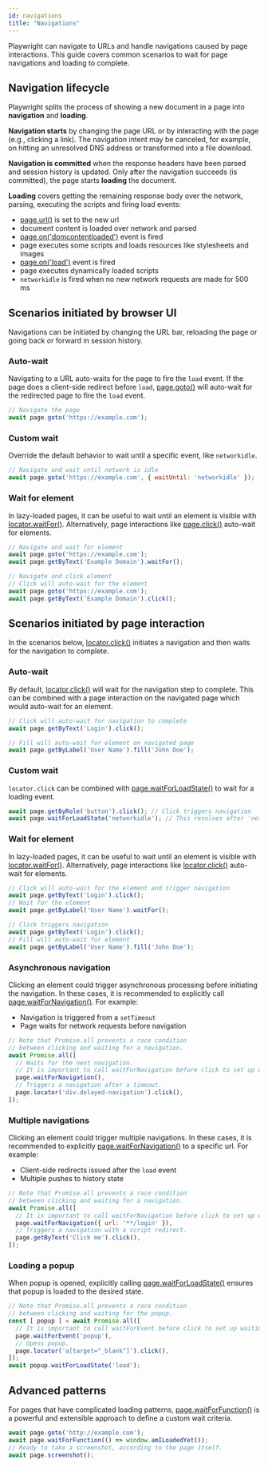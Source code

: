 ```yaml
---
id: navigations
title: "Navigations"
---
```


Playwright can navigate to URLs and handle navigations caused by page interactions. This guide covers common scenarios to wait for page navigations and loading to complete.

## Navigation lifecycle

Playwright splits the process of showing a new document in a page into **navigation** and **loading**.

**Navigation starts** by changing the page URL or by interacting with the page (e.g., clicking a link). The navigation intent may be canceled, for example, on hitting an unresolved DNS address or transformed into a file download.

**Navigation is committed** when the response headers have been parsed and session history is updated. Only after the navigation succeeds (is committed), the page starts **loading** the document.

**Loading** covers getting the remaining response body over the network, parsing, executing the scripts and firing load events:
- [page.url()](/api/class-page.mdx#page-url) is set to the new url
- document content is loaded over network and parsed
- [page.on('domcontentloaded')](/api/class-page.mdx#page-event-dom-content-loaded) event is fired
- page executes some scripts and loads resources like stylesheets and images
- [page.on('load')](/api/class-page.mdx#page-event-load) event is fired
- page executes dynamically loaded scripts
- `networkidle` is fired when no new network requests are made for 500 ms

## Scenarios initiated by browser UI

Navigations can be initiated by changing the URL bar, reloading the page or going back or forward in session history.

### Auto-wait

Navigating to a URL auto-waits for the page to fire the `load` event. If the page does a client-side redirect before `load`, [page.goto()](/api/class-page.mdx#page-goto) will auto-wait for the redirected page to fire the `load` event.

```js
// Navigate the page
await page.goto('https://example.com');
```

### Custom wait

Override the default behavior to wait until a specific event, like `networkidle`.

```js
// Navigate and wait until network is idle
await page.goto('https://example.com', { waitUntil: 'networkidle' });
```

### Wait for element

In lazy-loaded pages, it can be useful to wait until an element is visible with [locator.waitFor()](/api/class-locator.mdx#locator-wait-for). Alternatively, page interactions like [page.click()](/api/class-page.mdx#page-click) auto-wait for elements.

```js
// Navigate and wait for element
await page.goto('https://example.com');
await page.getByText('Example Domain').waitFor();

// Navigate and click element
// Click will auto-wait for the element
await page.goto('https://example.com');
await page.getByText('Example Domain').click();
```

## Scenarios initiated by page interaction

In the scenarios below, [locator.click()](/api/class-locator.mdx#locator-click) initiates a navigation and then waits for the navigation to complete.

### Auto-wait

By default, [locator.click()](/api/class-locator.mdx#locator-click) will wait for the navigation step to complete. This can be combined with a page interaction on the navigated page which would auto-wait for an element.

```js
// Click will auto-wait for navigation to complete
await page.getByText('Login').click();

// Fill will auto-wait for element on navigated page
await page.getByLabel('User Name').fill('John Doe');
```

### Custom wait

`locator.click` can be combined with [page.waitForLoadState()](/api/class-page.mdx#page-wait-for-load-state) to wait for a loading event.

```js
await page.getByRole('button').click(); // Click triggers navigation
await page.waitForLoadState('networkidle'); // This resolves after 'networkidle'
```

### Wait for element

In lazy-loaded pages, it can be useful to wait until an element is visible with [locator.waitFor()](/api/class-locator.mdx#locator-wait-for). Alternatively, page interactions like [locator.click()](/api/class-locator.mdx#locator-click) auto-wait for elements.

```js
// Click will auto-wait for the element and trigger navigation
await page.getByText('Login').click();
// Wait for the element
await page.getByLabel('User Name').waitFor();

// Click triggers navigation
await page.getByText('Login').click();
// Fill will auto-wait for element
await page.getByLabel('User Name').fill('John Doe');
```

### Asynchronous navigation

Clicking an element could trigger asynchronous processing before initiating the navigation. In these cases, it is recommended to explicitly call [page.waitForNavigation()](/api/class-page.mdx#page-wait-for-navigation). For example:
* Navigation is triggered from a `setTimeout`
* Page waits for network requests before navigation

```js
// Note that Promise.all prevents a race condition
// between clicking and waiting for a navigation.
await Promise.all([
  // Waits for the next navigation.
  // It is important to call waitForNavigation before click to set up waiting.
  page.waitForNavigation(),
  // Triggers a navigation after a timeout.
  page.locator('div.delayed-navigation').click(),
]);
```

### Multiple navigations

Clicking an element could trigger multiple navigations. In these cases, it is recommended to explicitly [page.waitForNavigation()](/api/class-page.mdx#page-wait-for-navigation) to a specific url. For example:
* Client-side redirects issued after the `load` event
* Multiple pushes to history state

```js
// Note that Promise.all prevents a race condition
// between clicking and waiting for a navigation.
await Promise.all([
  // It is important to call waitForNavigation before click to set up waiting.
  page.waitForNavigation({ url: '**/login' }),
  // Triggers a navigation with a script redirect.
  page.getByText('Click me').click(),
]);
```

### Loading a popup

When popup is opened, explicitly calling [page.waitForLoadState()](/api/class-page.mdx#page-wait-for-load-state) ensures that popup is loaded to the desired state.

```js
// Note that Promise.all prevents a race condition
// between clicking and waiting for the popup.
const [ popup ] = await Promise.all([
  // It is important to call waitForEvent before click to set up waiting.
  page.waitForEvent('popup'),
  // Opens popup.
  page.locator('a[target="_blank"]').click(),
]);
await popup.waitForLoadState('load');
```

## Advanced patterns

For pages that have complicated loading patterns, [page.waitForFunction()](/api/class-page.mdx#page-wait-for-function) is a powerful and extensible approach to define a custom wait criteria.

```js
await page.goto('http://example.com');
await page.waitForFunction(() => window.amILoadedYet());
// Ready to take a screenshot, according to the page itself.
await page.screenshot();
```


[Accessibility]: /api/class-accessibility.mdx "Accessibility"
[Android]: /api/class-android.mdx "Android"
[AndroidDevice]: /api/class-androiddevice.mdx "AndroidDevice"
[AndroidInput]: /api/class-androidinput.mdx "AndroidInput"
[AndroidSocket]: /api/class-androidsocket.mdx "AndroidSocket"
[AndroidWebView]: /api/class-androidwebview.mdx "AndroidWebView"
[APIRequest]: /api/class-apirequest.mdx "APIRequest"
[APIRequestContext]: /api/class-apirequestcontext.mdx "APIRequestContext"
[APIResponse]: /api/class-apiresponse.mdx "APIResponse"
[APIResponseAssertions]: /test-assertions.mdx "APIResponseAssertions"
[Browser]: /api/class-browser.mdx "Browser"
[BrowserContext]: /api/class-browsercontext.mdx "BrowserContext"
[BrowserServer]: /api/class-browserserver.mdx "BrowserServer"
[BrowserType]: /api/class-browsertype.mdx "BrowserType"
[CDPSession]: /api/class-cdpsession.mdx "CDPSession"
[ConsoleMessage]: /api/class-consolemessage.mdx "ConsoleMessage"
[Coverage]: /api/class-coverage.mdx "Coverage"
[Dialog]: /api/class-dialog.mdx "Dialog"
[Download]: /api/class-download.mdx "Download"
[Electron]: /api/class-electron.mdx "Electron"
[ElectronApplication]: /api/class-electronapplication.mdx "ElectronApplication"
[ElementHandle]: /api/class-elementhandle.mdx "ElementHandle"
[FileChooser]: /api/class-filechooser.mdx "FileChooser"
[Frame]: /api/class-frame.mdx "Frame"
[FrameLocator]: /api/class-framelocator.mdx "FrameLocator"
[JSHandle]: /api/class-jshandle.mdx "JSHandle"
[Keyboard]: /api/class-keyboard.mdx "Keyboard"
[Locator]: /api/class-locator.mdx "Locator"
[LocatorAssertions]: /test-assertions.mdx "LocatorAssertions"
[Logger]: /api/class-logger.mdx "Logger"
[Mouse]: /api/class-mouse.mdx "Mouse"
[Page]: /api/class-page.mdx "Page"
[PageAssertions]: /test-assertions.mdx "PageAssertions"
[Playwright]: /api/class-playwright.mdx "Playwright"
[PlaywrightAssertions]: /test-assertions.mdx "PlaywrightAssertions"
[Request]: /api/class-request.mdx "Request"
[Response]: /api/class-response.mdx "Response"
[Route]: /api/class-route.mdx "Route"
[ScreenshotAssertions]: /test-assertions.mdx "ScreenshotAssertions"
[Selectors]: /api/class-selectors.mdx "Selectors"
[TimeoutError]: /api/class-timeouterror.mdx "TimeoutError"
[Touchscreen]: /api/class-touchscreen.mdx "Touchscreen"
[Tracing]: /api/class-tracing.mdx "Tracing"
[Video]: /api/class-video.mdx "Video"
[WebSocket]: /api/class-websocket.mdx "WebSocket"
[Worker]: /api/class-worker.mdx "Worker"
[Fixtures]: /api/class-fixtures.mdx "Fixtures"
[Storage]: /api/class-storage.mdx "Storage"
[Test]: /api/class-test.mdx "Test"
[TestConfig]: /api/class-testconfig.mdx "TestConfig"
[TestError]: /api/class-testerror.mdx "TestError"
[TestInfo]: /api/class-testinfo.mdx "TestInfo"
[TestOptions]: /api/class-testoptions.mdx "TestOptions"
[TestProject]: /api/class-testproject.mdx "TestProject"
[WorkerInfo]: /api/class-workerinfo.mdx "WorkerInfo"
[Location]: /api/class-location.mdx "Location"
[Reporter]: /api/class-reporter.mdx "Reporter"
[Suite]: /api/class-suite.mdx "Suite"
[TestCase]: /api/class-testcase.mdx "TestCase"
[TestResult]: /api/class-testresult.mdx "TestResult"
[TestStep]: /api/class-teststep.mdx "TestStep"
[Element]: https://developer.mozilla.org/en-US/docs/Web/API/element "Element"
[EvaluationArgument]: /evaluating.mdx#evaluation-argument "EvaluationArgument"
[Promise]: https://developer.mozilla.org/en-US/docs/Web/JavaScript/Reference/Global_Objects/Promise "Promise"
[iterator]: https://developer.mozilla.org/en-US/docs/Web/JavaScript/Reference/Iteration_protocols "Iterator"
[origin]: https://developer.mozilla.org/en-US/docs/Glossary/Origin "Origin"
[selector]: https://developer.mozilla.org/en-US/docs/Web/CSS/CSS_Selectors "selector"
[Serializable]: https://developer.mozilla.org/en-US/docs/Web/JavaScript/Reference/Global_Objects/JSON/stringify#Description "Serializable"
[UIEvent.detail]: https://developer.mozilla.org/en-US/docs/Web/API/UIEvent/detail "UIEvent.detail"
[UnixTime]: https://en.wikipedia.org/wiki/Unix_time "Unix Time"
[xpath]: https://developer.mozilla.org/en-US/docs/Web/XPath "xpath"

[Array]: https://developer.mozilla.org/en-US/docs/Web/JavaScript/Reference/Global_Objects/Array "Array"
[boolean]: https://developer.mozilla.org/en-US/docs/Web/JavaScript/Data_structures#Boolean_type "Boolean"
[Buffer]: https://nodejs.org/api/buffer.html#buffer_class_buffer "Buffer"
[ChildProcess]: https://nodejs.org/api/child_process.html "ChildProcess"
[Error]: https://nodejs.org/api/errors.html#errors_class_error "Error"
[EventEmitter]: https://nodejs.org/api/events.html#events_class_eventemitter "EventEmitter"
[function]: https://developer.mozilla.org/en-US/docs/Web/JavaScript/Reference/Global_Objects/Function "Function"
[Map]: https://developer.mozilla.org/en-US/docs/Web/JavaScript/Reference/Global_Objects/Map "Map"
[null]: https://developer.mozilla.org/en-US/docs/Web/JavaScript/Reference/Global_Objects/null "null"
[number]: https://developer.mozilla.org/en-US/docs/Web/JavaScript/Data_structures#Number_type "Number"
[Object]: https://developer.mozilla.org/en-US/docs/Web/JavaScript/Reference/Global_Objects/Object "Object"
[Promise]: https://developer.mozilla.org/en-US/docs/Web/JavaScript/Reference/Global_Objects/Promise "Promise"
[Readable]: https://nodejs.org/api/stream.html#stream_class_stream_readable "Readable"
[RegExp]: https://developer.mozilla.org/en-US/docs/Web/JavaScript/Reference/Global_Objects/RegExp "RegExp"
[string]: https://developer.mozilla.org/en-US/docs/Web/JavaScript/Data_structures#String_type "string"
[void]: https://developer.mozilla.org/en-US/docs/Web/JavaScript/Reference/Global_Objects/undefined "void"
[URL]: https://nodejs.org/api/url.html "URL"

[all available image tags]: https://mcr.microsoft.com/en-us/product/playwright/about "all available image tags"
[Docker Hub]: https://hub.docker.com/_/microsoft-playwright "Docker Hub"
[Dockerfile.focal]: https://github.com/microsoft/playwright/blob/main/utils/docker/Dockerfile.focal "Dockerfile.focal"
